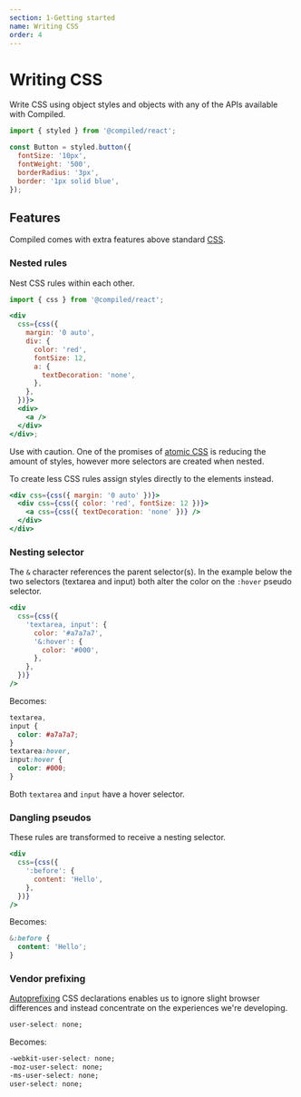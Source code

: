 ```yaml
---
section: 1-Getting started
name: Writing CSS
order: 4
---
```


# Writing CSS

Write CSS using object styles and objects with any of the APIs available with Compiled.

```jsx
import { styled } from '@compiled/react';

const Button = styled.button({
  fontSize: '10px',
  fontWeight: '500',
  borderRadius: '3px',
  border: '1px solid blue',
});
```

## Features

Compiled comes with extra features above standard [CSS](https://developer.mozilla.org/en-US/docs/Web/CSS).

### Nested rules

Nest CSS rules within each other.

```jsx
import { css } from '@compiled/react';

<div
  css={css({
    margin: '0 auto',
    div: {
      color: 'red',
      fontSize: 12,
      a: {
        textDecoration: 'none',
      },
    },
  })}>
  <div>
    <a />
  </div>
</div>;
```

Use with caution.
One of the promises of [atomic CSS](/atomic-css) is reducing the amount of styles,
however more selectors are created when nested.

To create less CSS rules assign styles directly to the elements instead.

```jsx
<div css={css({ margin: '0 auto' })}>
  <div css={css({ color: 'red', fontSize: 12 })}>
    <a css={css({ textDecoration: 'none' })} />
  </div>
</div>
```

### Nesting selector

The `&` character references the parent selector(s).
In the example below the two selectors (textarea and input) both alter the color on the `:hover` pseudo selector.

```jsx
<div
  css={css({
    'textarea, input': {
      color: '#a7a7a7',
      '&:hover': {
        color: '#000',
      },
    },
  })}
/>
```

Becomes:

```css
textarea,
input {
  color: #a7a7a7;
}
textarea:hover,
input:hover {
  color: #000;
}
```

Both `textarea` and `input` have a hover selector.

### Dangling pseudos

These rules are transformed to receive a nesting selector.

```jsx
<div
  css={css({
    ':before': {
      content: 'Hello',
    },
  })}
/>
```

Becomes:

```css
&:before {
  content: 'Hello';
}
```

### Vendor prefixing

[Autoprefixing](https://github.com/postcss/autoprefixer) CSS declarations enables us to ignore slight browser differences and instead concentrate on the experiences we're developing.

```css
user-select: none;
```

Becomes:

```css
-webkit-user-select: none;
-moz-user-select: none;
-ms-user-select: none;
user-select: none;
```
